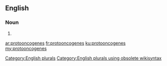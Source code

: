 ==English==

===Noun===
{{head|en}}

# {{plural of|protooncogene}}

[[Category:English plurals]][[Category:English plurals using obsolete wikisyntax]]

[[ar:protooncogenes]]
[[fr:protooncogenes]]
[[ku:protooncogenes]]
[[my:protooncogenes]]